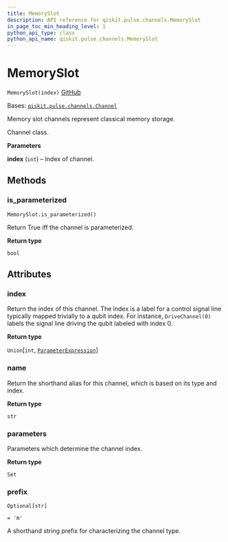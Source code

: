 ```yaml
---
title: MemorySlot
description: API reference for qiskit.pulse.channels.MemorySlot
in_page_toc_min_heading_level: 1
python_api_type: class
python_api_name: qiskit.pulse.channels.MemorySlot
---
```


# MemorySlot

<span id="qiskit.pulse.channels.MemorySlot" />

`MemorySlot(index)` [GitHub](https://github.com/qiskit/qiskit/tree/stable/0.21/qiskit/pulse/channels.py "view source code")

Bases: [`qiskit.pulse.channels.Channel`](pulse#qiskit.pulse.channels.Channel "qiskit.pulse.channels.Channel")

Memory slot channels represent classical memory storage.

Channel class.

**Parameters**

**index** (`int`) – Index of channel.

## Methods

### is\_parameterized

<span id="qiskit.pulse.channels.MemorySlot.is_parameterized" />

`MemorySlot.is_parameterized()`

Return True iff the channel is parameterized.

**Return type**

`bool`

## Attributes

<span id="qiskit.pulse.channels.MemorySlot.index" />

### index

Return the index of this channel. The index is a label for a control signal line typically mapped trivially to a qubit index. For instance, `DriveChannel(0)` labels the signal line driving the qubit labeled with index 0.

**Return type**

`Union`\[`int`, [`ParameterExpression`](qiskit.circuit.ParameterExpression "qiskit.circuit.parameterexpression.ParameterExpression")]

<span id="qiskit.pulse.channels.MemorySlot.name" />

### name

Return the shorthand alias for this channel, which is based on its type and index.

**Return type**

`str`

<span id="qiskit.pulse.channels.MemorySlot.parameters" />

### parameters

Parameters which determine the channel index.

**Return type**

`Set`

<span id="qiskit.pulse.channels.MemorySlot.prefix" />

### prefix

`Optional[str]`

`= 'm'`

A shorthand string prefix for characterizing the channel type.

